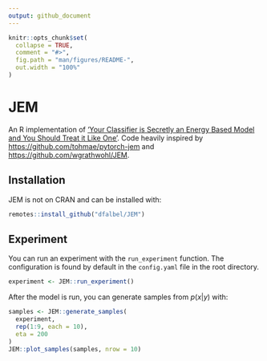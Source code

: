 ```yaml
---
output: github_document
---
```


<!-- README.md is generated from README.Rmd. Please edit that file -->

```r
knitr::opts_chunk$set(
  collapse = TRUE,
  comment = "#>",
  fig.path = "man/figures/README-",
  out.width = "100%"
)
```

# JEM

<!-- badges: start -->
<!-- badges: end -->

An R implementation of ['Your Classifier is Secretly an Energy Based Model and You Should Treat it Like One'](https://arxiv.org/abs/1912.03263). Code heavily inspired by [https://github.com/tohmae/pytorch-jem](https://github.com/tohmae/pytorch-jem) and [https://github.com/wgrathwohl/JEM](https://github.com/wgrathwohl/JEM).

## Installation

JEM is not on CRAN and can be installed with:

``` r
remotes::install_github("dfalbel/JEM")
```

## Experiment

You can run an experiment with the `run_experiment` function. The configuration is found
by default in the `config.yaml` file in the root directory.

```r
experiment <- JEM::run_experiment()
```

After the model is run, you can generate samples from $p(x|y)$ with:

```r
samples <- JEM::generate_samples(
  experiment, 
  rep(1:9, each = 10), 
  eta = 200
)
JEM::plot_samples(samples, nrow = 10)
```

